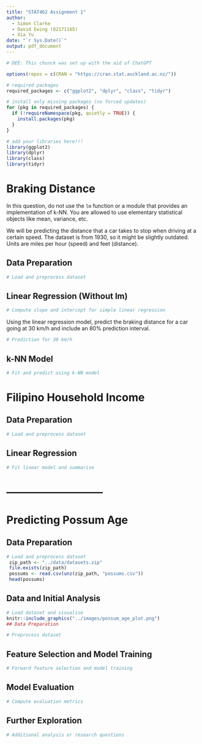 ```yaml
---
title: "STAT462 Assignment 1"
author: 
  - Simon Clarke
  - David Ewing (82171165)
  - Xia Yu
date: "`r Sys.Date()`"
output: pdf_document
---
```


```r
# DEE: This chunck was set up with the aid of ChatGPT 

options(repos = c(CRAN = "https://cran.stat.auckland.ac.nz/"))

# required packages
required_packages <- c("ggplot2", "dplyr", "class", "tidyr")

# install only missing packages (no forced updates)
for (pkg in required_packages) {
  if (!requireNamespace(pkg, quietly = TRUE)) {
    install.packages(pkg)
  }
}

# add your libraries here!!!
library(ggplot2)
library(dplyr)
library(class)
library(tidyr)

```

# Braking Distance

In this question, do not use the `lm` function or a module that provides an implementation of k-NN. You are allowed to use elementary statistical objects like mean, variance, etc.

We will be predicting the distance that a car takes to stop when driving at a certain speed. The dataset is from 1930, so it might be slightly outdated. Units are miles per hour (speed) and feet (distance).

## Data Preparation

```r
# Load and preprocess dataset
```

## Linear Regression (Without lm)

```r
# Compute slope and intercept for simple linear regression
```

Using the linear regression model, predict the braking distance for a car going at 30 km/h and include an 80% prediction interval.

```r
# Prediction for 30 km/h
```

## k-NN Model

```r
# Fit and predict using k-NN model
```

# Filipino Household Income

## Data Preparation

```r
# Load and preprocess dataset
```


## Linear Regression

```r
# Fit linear model and summarise
```

# ---------------------------
# Predicting Possum Age
## Data Preparation

```r
# Load and preprocess dataset
 zip_path <- "../data/datasets.zip"
 file.exists(zip_path)
 possums <- read.csv(unz(zip_path, "possums.csv"))
 head(possums)
```

## Data and Initial Analysis

```r
# Load dataset and visualise
knitr::include_graphics("../images/possum_age_plot.png")
## Data Preparation


```

```r
# Preprocess dataset
```

## Feature Selection and Model Training

```r
# Forward feature selection and model training
```

## Model Evaluation

```r
# Compute evaluation metrics
```

## Further Exploration

```r
# Additional analysis or research questions
```
